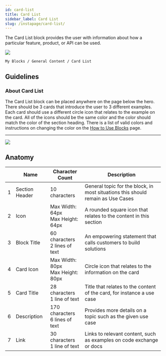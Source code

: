 ```yaml
---
id: card-list
title: Card List
sidebar_label: Card List
slug: /instapage/card-list/
---
```


The Card List block provides the user with information about how a particular feature, product, or API can be used.

![](./assets/card-list.png)

```
My Blocks / General Content / Card List
```

## Guidelines

### About Card List

The Card List block can be placed anywhere on the page below the hero. There should be 3 cards that introduce the user to 3 different examples. Each card should use a different circle icon that relates to the example on the card. All of the icons should be the same color and the color should match the color of the section heading. There is a list of valid colors and instructions on changing the color on the [How to Use Blocks](./how-to-use-blocks.mdx) page.

---

![](./assets/card-list-annotated.png)

## Anatomy

|     | Name           | Character Count                         | Description                                                                     |
| --- | -------------- | --------------------------------------- | ------------------------------------------------------------------------------- |
| 1   | Section Header | 10 characters                           | General topic for the block, in most situations this should remain as Use Cases |
| 2   | Icon           | Max Width: 64px <br /> Max Height: 64px | A rounded square icon that relates to the content in this section               |
| 3   | Block Title    | 60 characters <br /> 2 lines of text    | An empowering statement that calls customers to build solutions                 |
| 4   | Card Icon      | Max Width: 80px <br /> Max Height: 80px | Circle icon that relates to the information on the card                         |
| 5   | Card Title     | 28 characters <br /> 1 line of text     | Title that relates to the content of the card, for instance a use case          |
| 6   | Description    | 170 characters <br /> 6 lines of text   | Provides more details on a topic such as the given use case                     |
| 7   | Link           | 30 characters <br /> 1 line of text     | Links to relevant content, such as examples on code exchange or docs            |
